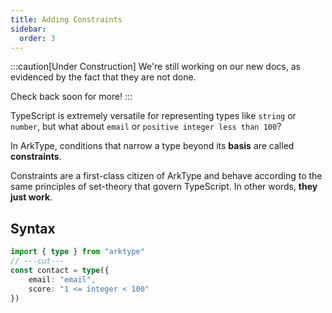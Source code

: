```yaml
---
title: Adding Constraints
sidebar:
  order: 3
---
```


:::caution[Under Construction]
We're still working on our new docs, as evidenced by the fact that they are not done.

Check back soon for more!
:::

TypeScript is extremely versatile for representing types like `string` or `number`, but what about `email` or `positive integer less than 100`?

In ArkType, conditions that narrow a type beyond its **basis** are called **constraints**.

Constraints are a first-class citizen of ArkType and behave according to the same principles of set-theory that govern TypeScript. In other words, **they just work**.

## Syntax

```ts
import { type } from "arktype"
// ---cut---
const contact = type({
	email: "email",
	score: "1 <= integer < 100"
})
```
